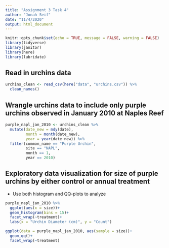```yaml
---
title: "Assignment 3 Task 4"
author: "Jonah Seif"
date: "11/4/2020"
output: html_document
---
```


```r
knitr::opts_chunk$set(echo = TRUE, message = FALSE, warning = FALSE)
library(tidyverse)
library(janitor)
library(here)
library(lubridate)
```


## Read in urchins data

```r
urchins_clean <- read_csv(here("data", "urchins.csv")) %>% 
  clean_names()
```

## Wrangle urchins data to include only purple urchins observed in January 2010 at Naples Reef

```r
purple_napl_jan_2010 <- urchins_clean %>% 
  mutate(date_new = mdy(date),
         month = month(date_new),
         year = year(date_new)) %>% 
  filter(common_name == "Purple Urchin",
         site == "NAPL",
         month == 1,
         year == 2010)
```


## Exploratory data visualization for size of purple urchins by either control or annual treatment
- Use both histogram and QQ-plots to analyze

```r
purple_napl_jan_2010 %>% 
  ggplot(aes(x = size))+
  geom_histogram(bins = 15)+
  facet_wrap(~treatment)+
  labs(x = "Urchin Diameter (cm)", y = "Count")

ggplot(data = purple_napl_jan_2010, aes(sample = size))+
  geom_qq()+
  facet_wrap(~treatment)
```










